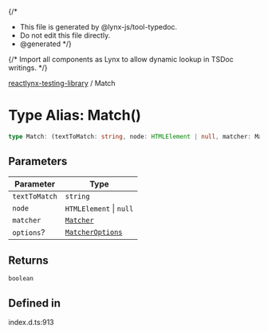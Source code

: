 {/*
* This file is generated by @lynx-js/tool-typedoc.
* Do not edit this file directly.
* @generated
*/}

{/* Import all components as Lynx to allow dynamic lookup in TSDoc writings. */}


[reactlynx-testing-library](/api/reactlynx-testing-library/index.mdx) / Match

# Type Alias: Match()

```ts
type Match: (textToMatch: string, node: HTMLElement | null, matcher: Matcher, options?: MatcherOptions) => boolean;
```

## Parameters

| Parameter | Type |
| ------ | ------ |
| `textToMatch` | `string` |
| `node` | `HTMLElement` \| `null` |
| `matcher` | [`Matcher`](/api/reactlynx-testing-library/TypeAlias.Matcher.mdx) |
| `options`? | [`MatcherOptions`](/api/reactlynx-testing-library/Interface.MatcherOptions.mdx) |

## Returns

`boolean`

## Defined in

index.d.ts:913
